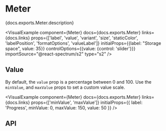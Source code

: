 

# Meter

<PageDescription>{docs.exports.Meter.description}</PageDescription>

<VisualExample
  component={Meter}
  docs={docs.exports.Meter}
  links={docs.links}
  props={['label', 'value', 'variant', 'size', 'staticColor', 'labelPosition', 'formatOptions', 'valueLabel']}
  initialProps={{label: "Storage space", value: 35}}
  controlOptions={{value: {control: 'slider'}}}
  importSource="@react-spectrum/s2"
  type="s2" />

## Value

By default, the `value` prop is a percentage between 0 and 100. Use the `minValue`, and `maxValue` props to set a custom value scale.

<VisualExample
  component={Meter}
  docs={docs.exports.Meter}
  links={docs.links}
  props={['minValue', 'maxValue']}
  initialProps={{
    label: 'Progress',
    minValue: 0,
    maxValue: 150,
    value: 50
  }} />

## API

<PropTable component={docs.exports.Meter} links={docs.links} />
